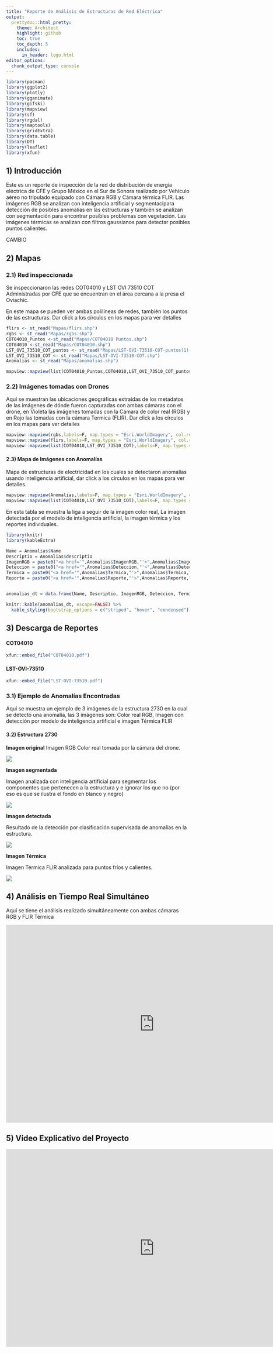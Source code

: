 ```yaml
---
title: "Reporte de Análisis de Estructuras de Red Eléctrica"
output:
  prettydoc::html_pretty:
    theme: Architect
    highlight: github
    toc: true
    toc_depth: 5
    includes:
      in_header: logo.html
editor_options: 
  chunk_output_type: console
---
```


```r
library(pacman)
library(ggplot2)
library(plotly)
library(gganimate)
library(gifski)
library(mapview)
library(sf)
library(rgdal)
library(maptools)
library(gridExtra)
library(data.table)
library(DT)
library(leaflet)
library(xfun)

```



## **1) Introducción**

Este es un reporte de inspección de la red de distribución de energía eléctrica de CFE y Grupo México en el Sur de Sonora realizado por Vehículo aéreo no tripulado equipado con Cámara RGB y Cámara térmica FLIR. Las imágenes RGB se analizan con inteligencia artificial y segmentacipara detección de posibles anomalías en las estructuras y también se analizan con segmentación para encontrar posibles problemas con vegetación. Las imágenes térmicas se analizan con filtros gaussianos para detectar posibles puntos calientes.

CAMBIO

## **2) Mapas**

### **2.1) Red inspeccionada**

Se inspeccionaron las redes COT04010 y LST OVI 73510 COT Administradas por CFE que se encuentran en el área cercana a la presa el Oviachic.

En este mapa se pueden ver ambas polilíneas de redes, también los puntos de las estructuras. Dar click a los círculos en los mapas para ver detalles


```r
 
flirs <- st_read("Mapas/flirs.shp")
rgbs <- st_read("Mapas/rgbs.shp")
COT04010_Puntos <-st_read("Mapas/COT04010 Puntos.shp")
COT04010 <-st_read("Mapas/COT04010.shp")
LST_OVI_73510_COT_puntos <- st_read("Mapas/LST-OVI-73510-COT-puntos(1).shp")
LST_OVI_73510_COT <- st_read("Mapas/LST-OVI-73510-COT.shp")
Anomalias <- st_read("Mapas/anomalias.shp")


```


```r

mapview::mapview(list(COT04010_Puntos,COT04010,LST_OVI_73510_COT_puntos,LST_OVI_73510_COT),labels=F, map.types = "Esri.WorldImagery", col.regions=c("green","blue"))
```




### **2.2) Imágenes tomadas con Drones**

Aquí se muestran las ubicaciones geográficas extraídas de los metadatos de las imágenes de dónde fueron capturadas con ambas cámaras con el drone, en Violeta las imágenes tomadas con la Cámara de color real (RGB) y en Rojo las tomadas con la cámara Termica (FLIR). Dar click a los círculos en los mapas para ver detalles

```r
mapview::mapview(rgbs,labels=F, map.types = "Esri.WorldImagery", col.regions="white")+
mapview::mapview(flirs,labels=F, map.types = "Esri.WorldImagery", col.regions = "green")+
mapview::mapview(list(COT04010,LST_OVI_73510_COT),labels=F, map.types = "Esri.WorldImagery")
```



#### **2.3) Mapa de Imágenes con Anomalías**

Mapa de estructuras de electricidad en los cuales se detectaron anomalías usando inteligencia artificial, dar click a los círculos en los mapas para ver detalles.


```r
mapview::mapview(Anomalias,labels=F, map.types = "Esri.WorldImagery", col.regions = "red")+
mapview::mapview(list(COT04010,LST_OVI_73510_COT),labels=F, map.types = "Esri.WorldImagery")
```

En esta tabla se muestra la liga a seguir de la imagen color real, La imagen detectada por el modelo de inteligencia artificial, la imagen térmica y los reportes individuales.

```r

library(knitr)
library(kableExtra)

Name = Anomalias$Name
Descriptio = Anomalias$descriptio
ImagenRGB = paste0("<a href='",Anomalias$ImagenRGB,"'>",Anomalias$ImagenRGB,"</a>")
Deteccion = paste0("<a href='",Anomalias$Deteccion,"'>",Anomalias$Deteccion,"</a>")
Termica = paste0("<a href='",Anomalias$Termica,"'>",Anomalias$Termica,"</a>")
Reporte = paste0("<a href='",Anomalias$Reporte,"'>",Anomalias$Reporte,"</a>")


anomalias_dt = data.frame(Name, Descriptio, ImagenRGB, Deteccion, Termica, Reporte)

knitr::kable(anomalias_dt, escape=FALSE) %>%
  kable_styling(bootstrap_options = c("striped", "hover", "condensed"))


```


## **3) Descarga de Reportes**

#### **COT04010**

```r
xfun::embed_file("COT04010.pdf")
```

#### **LST-OVI-73510**

```r
xfun::embed_file("LST-OVI-73510.pdf")
```



### **3.1) Ejemplo de Anomalías Encontradas**
Aquí se muestra un ejemplo de 3 imágenes de la estructura 2730 en la cual se detectó una anomalía, las 3 imágenes son: Color real RGB, Imagen con detección por modelo de inteligencia artificial e imagen Térmica FLIR


#### **3.2) Estructura 2730**

**Imagen original**
Imagen RGB Color real tomada por la cámara del drone.

![](Images/DJI_0055.JPG)

**Imagen segmentada**

Imagen analizada con inteligencia artificial para segmentar los componentes que pertenecen a la estructura y e ignorar los que no (por eso es que se ilustra el fondo en blanco y negro)

![](Images/DJI_0055.png)


**Imagen detectada**

Resultado de la detección por clasificación supervisada de anomalías en la estructura.

![](Images/DJI_0055 (1).jpg)

**Imagen Térmica**

Imagen Térmica FLIR analizada para puntos fríos y calientes.

![](Images/2730Termico.JPG)


## **4) Análisis en Tiempo Real Simultáneo**

Aquí se tiene el análisis realizado simultáneamente con ambas cámaras RGB y FLIR Térmica 

<iframe width="812" height="541" src="https://www.youtube.com/embed/SHpPi8OzRqo" frameborder="0" allow="accelerometer; autoplay; encrypted-media; gyroscope; picture-in-picture" allowfullscreen></iframe>


## **5) Video Explicativo del Proyecto **

<iframe width="812" height="541" src="https://www.youtube.com/embed/wVHYY008qbE" frameborder="0" allow="accelerometer; autoplay; encrypted-media; gyroscope; picture-in-picture" allowfullscreen></iframe>





